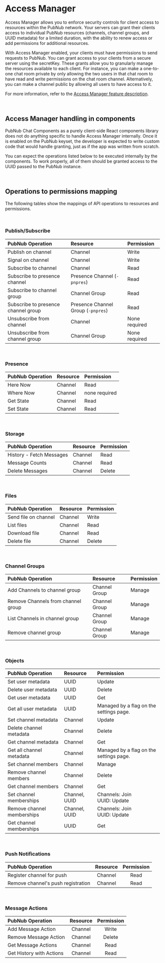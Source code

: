 
<Meta title="Introduction/Access Manager" />

# Access Manager

Access Manager allows you to enforce security controls for client access to resources
within the PubNub network. Your servers can grant their clients access to individual
PubNub resources (channels, channel groups, and UUID metadata) for a limited duration, with the ability to renew access or add permissions for
additional resources.

With Access Manager enabled, your clients must have permissions to send requests to PubNub. You can
grant access to your clients from a secure server using the secretKey. These grants allow you to
granularly manage the resources available to each client. For instance, you can make a one-to-one
chat room private by only allowing the two users in that chat room to have read and write
permissions on the chat room channel. Alternatively, you can make a channel public by allowing all
users to have access to it.

For more information, refer to the [Access Manager feature description](https://www.pubnub.com/docs/security/access-control).

<br />

## Access Manager handling in components

PubNub Chat Components as a purely client-side React components library does not do anything
specific to handle Access Manager internally. Once it is enabled on the PubNub keyset, the developer is
expected to write custom code that would handle granting, just as if the app was
written from scratch.

You can expect the operations listed below to be executed internally by the components. To work properly, all of them should be granted access to the UUID passed to the PubNub
instance.

<br />

## Operations to permissions mapping

The following tables show the mappings of API operations to resources and permissions.

<br />

### Publish/Subscribe

| PubNub Operation | Resource | Permission |
| :--------------- | :------- | :--------- |
| Publish on channel | Channel | Write |
| Signal on channel | Channel | Write |
| Subscribe to channel | Channel | Read |
| Subscribe to presence channel | Presence Channel (`-pnpres`) | Read |
| Subscribe to channel group | Channel Group | Read |
| Subscribe to presence channel group | Presence Channel Group (`-pnpres`) | Read |
| Unsubscribe from channel | Channel | None required|
| Unsubscribe from channel group | Channel Group | None required|

<br />

### Presence

| PubNub Operation | Resource | Permission |
| :--------------- | :------- | :--------- |
| Here Now | Channel | Read |
| Where Now | Channel |none required|
| Get State | Channel | Read |
| Set State | Channel | Read |

<br />

### Storage

| PubNub Operation | Resource | Permission |
| :--------------- | :------- | :--------- |
| History - Fetch Messages | Channel | Read |
| Message Counts | Channel | Read |
| Delete Messages | Channel | Delete |


<br />

### Files

| PubNub Operation | Resource | Permission |
| :--------------- | :------- | :--------- |
| Send file on channel | Channel | Write |
| List files | Channel | Read |
| Download file | Channel | Read |
| Delete file | Channel | Delete |

<br />

### Channel Groups

| PubNub Operation | Resource | Permission |
| :--------------- | :------- | :--------- |
| Add Channels to channel group | Channel Group | Manage |
| Remove Channels from channel group | Channel Group | Manage |
| List Channels in channel group | Channel Group | Manage |
| Remove channel group | Channel Group | Manage |

<br />

### Objects

| PubNub Operation | Resource | Permission |
| :--------------- | :------- | :--------- |
| Set user metadata | UUID | Update |
| Delete user metadata | UUID | Delete |
| Get user metadata | UUID | Get |
| Get all user metadata | UUID | Managed by a flag on the settings page. |
| Set channel metadata | Channel | Update |
| Delete channel metadata | Channel | Delete|
| Get channel metadata | Channel | Get |
| Get all channel metadata | Channel | Managed by a flag on the settings page. |
| Set channel members | Channel | Manage |
| Remove channel members | Channel | Delete|
| Get channel members | Channel | Get |
| Set channel memberships | Channel, UUID | Channels: Join<br/>UUID: Update |
| Remove channel memberships | Channel, UUID | Channels: Join<br/>UUID: Update |
| Get channel memberships | UUID | Get |

<br />

### Push Notifications

| PubNub Operation | Resource | Permission |
| :--------------- | :------: | :--------: |
| Register channel for push | Channel | Read |
| Remove channel's push registration | Channel | Read |

<br />

### Message Actions

| PubNub Operation | Resource | Permission |
| :--------------- | :------: | :--------: |
| Add Message Action | Channel | Write |
| Remove Message Action | Channel | Delete |
| Get Message Actions | Channel | Read |
| Get History with Actions | Channel | Read |
